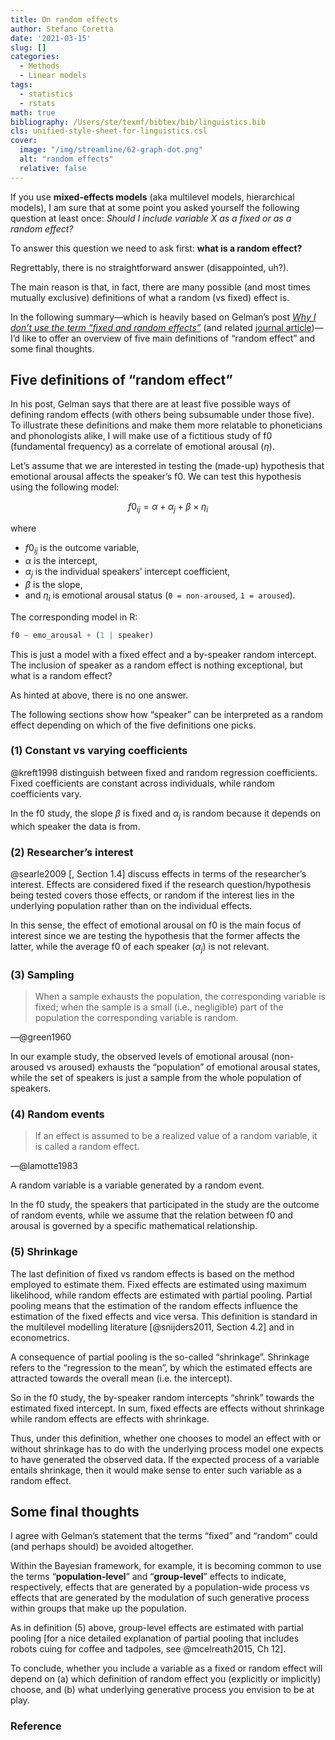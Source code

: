 ```yaml
---
title: On random effects
author: Stefano Coretta
date: '2021-03-15'
slug: []
categories:
  - Methods
  - Linear models
tags:
  - statistics
  - rstats
math: true
bibliography: /Users/ste/texmf/bibtex/bib/linguistics.bib
cls: unified-style-sheet-for-linguistics.csl
cover:
  image: "/img/streamline/62-graph-dot.png"
  alt: "random effects"
  relative: false
---
```


If you use **mixed-effects models** (aka multilevel models, hierarchical models), I am sure that at some point you asked yourself the following question at least once: *Should I include variable X as a fixed or as a random effect?*

To answer this question we need to ask first: **what is a random effect?**

Regrettably, there is no straightforward answer (disappointed, uh?).

The main reason is that, in fact, there are many possible (and most times mutually exclusive) definitions of what a random (vs fixed) effect is.

In the following summary---which is heavily based on Gelman's post [*Why I don't use the term "fixed and random effects"*](https://statmodeling.stat.columbia.edu/2005/01/25/why_i_dont_use/) (and related [journal article](http://www.stat.columbia.edu/~gelman/research/published/banova7.pdf))---I'd like to offer an overview of five main definitions of "random effect" and some final thoughts.

## Five definitions of "random effect"

In his post, Gelman says that there are at least five possible ways of defining random effects (with others being subsumable under those five).
To illustrate these definitions and make them more relatable to phoneticians and phonologists alike, I will make use of a fictitious study of f0 (fundamental frequency) as a correlate of emotional arousal ($\eta$).

Let's assume that we are interested in testing the (made-up) hypothesis that emotional arousal affects the speaker's f0.
We can test this hypothesis using the following model:

$$ f0_{ij} = \alpha + \alpha_j + \beta \times \eta_i $$

where

- $f0_{ij}$ is the outcome variable,
- $\alpha$ is the intercept,
- $\alpha_j$ is the individual speakers' intercept coefficient,
- $\beta$ is the slope,
- and $\eta_i$ is emotional arousal status (`0 = non-aroused`, `1 = aroused`).

The corresponding model in R:

```r
f0 ~ emo_arousal + (1 | speaker)
```

This is just a model with a fixed effect and a by-speaker random intercept.
The inclusion of speaker as a random effect is nothing exceptional, but what is a random effect?

As hinted at above, there is no one answer.

The following sections show how "speaker" can be interpreted as a random effect depending on which of the five definitions one picks.

### (1) Constant vs varying coefficients

@kreft1998 distinguish between fixed and random regression coefficients.
Fixed coefficients are constant across individuals, while random coefficients vary.

In the f0 study, the slope $\beta$ is fixed and $\alpha_j$ is random because it depends on which speaker the data is from.

### (2) Researcher's interest

@searle2009 [, Section 1.4] discuss effects in terms of the researcher's interest.
Effects are considered fixed if the research question/hypothesis being tested covers those effects, or random if the interest lies in the underlying population rather than on the individual effects.

In this sense, the effect of emotional arousal on f0 is the main focus of interest since we are testing the hypothesis that the former affects the latter, while the average f0 of each speaker ($\alpha_j$) is not relevant.

### (3) Sampling

> When a sample exhausts the population, the corresponding variable is fixed; when the sample is a small (i.e., negligible) part of the population the corresponding variable is random.

---@green1960

In our example study, the observed levels of emotional arousal (non-aroused vs aroused) exhausts the "population" of emotional arousal states, while the set of speakers is just a sample from the whole population of speakers.

### (4) Random events

> If an effect is assumed to be a realized value of a random variable, it is called a random effect.

---@lamotte1983

A random variable is a variable generated by a random event.

In the f0 study, the speakers that participated in the study are the outcome of random events, while we assume that the relation between f0 and arousal is governed by a specific mathematical relationship.

### (5) Shrinkage

The last definition of fixed vs random effects is based on the method employed to estimate them.
Fixed effects are estimated using maximum likelihood, while random effects are estimated with partial pooling.
Partial pooling means that the estimation of the random effects influence the estimation of the fixed effects and vice versa.
This definition is standard in the multilevel modelling literature [@snijders2011, Section 4.2] and in econometrics.

A consequence of partial pooling is the so-called "shrinkage".
Shrinkage refers to the "regression to the mean", by which the estimated effects are attracted towards the overall mean (i.e. the intercept).

So in the f0 study, the by-speaker random intercepts "shrink" towards the estimated fixed intercept.
In sum, fixed effects are effects without shrinkage while random effects are effects with shrinkage.

Thus, under this definition, whether one chooses to model an effect with or without shrinkage has to do with the underlying process model one expects to have generated the observed data.
If the expected process of a variable entails shrinkage, then it would make sense to enter such variable as a random effect.

## Some final thoughts

I agree with Gelman's statement that the terms "fixed" and "random" could (and perhaps should) be avoided altogether.

Within the Bayesian framework, for example, it is becoming common to use the terms "**population-level**" and "**group-level**" effects to indicate, respectively, effects that are generated by a population-wide process vs effects that are generated by the modulation of such generative process within groups that make up the population.

As in definition (5) above, group-level effects are estimated with partial pooling [for a nice detailed explanation of partial pooling that includes robots cuing for coffee and tadpoles, see @mcelreath2015, Ch 12].

To conclude, whether you include a variable as a fixed or random effect will depend on (a) which definition of random effect you (explicitly or implicitly) choose, and (b) what underlying generative process you envision to be at play.

### Reference
